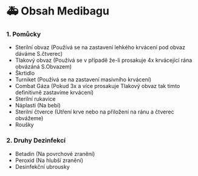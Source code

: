 # 🚑 Obsah Medibagu

### 1. Pomůcky
- Sterilní obvaz (Používá se na zastavení lehkého krvácení pod obvaz dáváme S.čtverec)
- Tlakový obvaz (Používá se v případě že-li prosakuje 4x krvácející rána obvázáná S.Obvazem)
- Škrtidlo
- Turniket (Používá se na zastavení masivního krvácení)
- Combat Gáza (Pokud 3x a více prosakuje Tlakový obvaz tak timto definitivně zastavíme krvácení)
- Sterilní rukavice
- Náplasti (Na bebí)
- Sterilní čtverce (Utření krve nebo na přiložení na ránu a čtverec obvážeme)
- Roušky
### 2. Druhy Dezinfekcí
- Betadin (Na povrchové zranění)
- Peroxid (Na hlubší zranění)
- Desinfekční ubrousky
